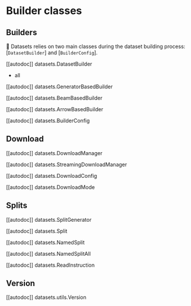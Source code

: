 # Builder classes

## Builders

🤗 Datasets relies on two main classes during the dataset building process: [`DatasetBuilder`] and [`BuilderConfig`].

[[autodoc]] datasets.DatasetBuilder
  - all

[[autodoc]] datasets.GeneratorBasedBuilder

[[autodoc]] datasets.BeamBasedBuilder

[[autodoc]] datasets.ArrowBasedBuilder

[[autodoc]] datasets.BuilderConfig

## Download

[[autodoc]] datasets.DownloadManager

[[autodoc]] datasets.StreamingDownloadManager

[[autodoc]] datasets.DownloadConfig

[[autodoc]] datasets.DownloadMode

## Splits

[[autodoc]] datasets.SplitGenerator

[[autodoc]] datasets.Split

[[autodoc]] datasets.NamedSplit

[[autodoc]] datasets.NamedSplitAll

[[autodoc]] datasets.ReadInstruction

## Version

[[autodoc]] datasets.utils.Version
